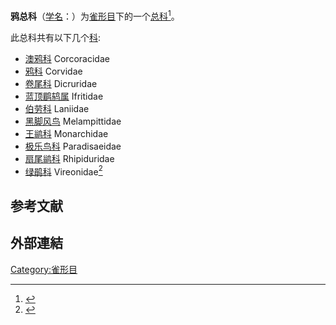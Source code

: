 {{Automatic taxobox
|image=Vireo_gilvus-perched.jpg
|image_caption='''歌莺雀''', ''Vireo gilvus''
|taxon=Corvoidea
}}
'''鸦总科'''（[[学名|学名]]：{{lang|la|Corvoidea}}）为[[雀形目|雀形目]]下的一个[[总科|总科]]<ref>{{cite web
|date=2011
|title=Passerines: Superfamily Corvoidea
|url=https://www.beautyofbirds.com/corvoidea.html
|publisher=Avianweb
|website=BeautyOfBirds
}}</ref>。

此总科共有以下几个[[科_(生物)|科]]:

* [[澳鸦科|澳鸦科]] Corcoracidae
* [[鸦科|鸦科]] Corvidae
* [[卷尾科|卷尾科]] Dicruridae
* [[蓝顶鹛鸫属|蓝顶鹛鸫属]] Ifritidae
* [[伯劳科|伯劳科]] Laniidae
* [[黑脚风鸟|黑脚风鸟]] Melampittidae
* [[王鹟科|王鹟科]] Monarchidae
* [[极乐鸟科|极乐鸟科]] Paradisaeidae
* [[扇尾鹟科|扇尾鹟科]] Rhipiduridae
* [[绿鹃科|绿鹃科]] Vireonidae<ref>{{cite web|title=Vireonidae 中文名 綠鵙科|url=https://taieol.tw/pages/209915|publisher=臺灣生命大百科|website=taieol.tw}}</ref>

==参考文献==
{{Reflist}}
==外部連結==
{{commons|Corvoidea}}
{{Taxonbar|from=Q15998878}}
[[Category:雀形目|Category:雀形目]]
{{鸟类小作品}}